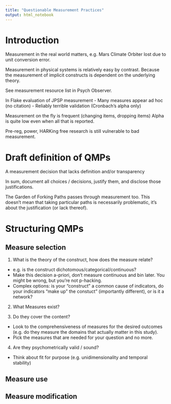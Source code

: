 ```yaml
---
title: "Questionable Measurement Practices"
output: html_notebook
---
```


# Introduction

Measurement in the real world matters, e.g. Mars Climate Orbiter lost due to unit conversion error.

Measurement in physical systems is relatively easy by contrast. Because the measurement of implicit constructs is dependent on the underlying theory.

See measurement resource list in Psych Observer. 

In Flake evaluation of JPSP measurement
 - Many measures appear ad hoc (no citation)
 - Reliably terrible validation (Cronbach's alpha only)
 
 
Measurement on the fly is frequent (changing items, dropping items)
Alpha is quite low even when all that is reported.

Pre-reg, power, HARKing free research is still vulnerable to bad measurement. 

# Draft definition of QMPs
A measurement decision that lacks definition and/or transparency

In sum, document all choices / decisions, justify them, and disclose those justifications. 

The Garden of Forking Paths passes through measurement too. This doesn't mean that taking particular paths is necessarily problematic, it's about the justification (or lack thereof).

# Structuring QMPs

## Measure selection

1. What is the theory of the construct, how does the measure relate?
  
  - e.g. is the construct dichotomous/categorical/continuous? 
  - Make this decision a-priori, don't measure continuous and bin later. You might be wrong, but you're not p-hacking. 
  - Complex options: is your "construct"  a common cause of indicators, do your indicators "make up" the constuct" (importantly different), or is it a network?
  
2. What Measures exist?
  

3. Do they cover the content?

 - Look to the comprehensiveness of measures for the desired outcomes (e.g. do they measure the domains that actually matter in this study). 
 - Pick the measures that are needed for your question and no more.
 
4. Are they psychometrically valid / sound?

  - Think about fit for purpose (e.g. unidimensionality and temporal stability)

## Measure use



## Measure modification


